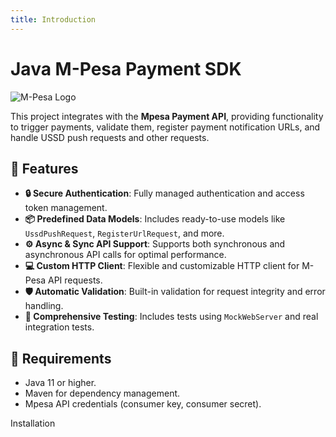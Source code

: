 ```yaml
---
title: Introduction
---
```



# Java M-Pesa Payment SDK

<Image src="/mpesa-logo.svg" alt="M-Pesa Logo" width={100} height={100} />

<PipelineStatus />

This project integrates with the **Mpesa Payment API**, providing functionality to trigger payments, validate them, register payment notification URLs, and handle USSD push requests and other requests.

## 🚀 Features

- **🔒 Secure Authentication**: Fully managed authentication and access token management.
- **📦 Predefined Data Models**: Includes ready-to-use models like `UssdPushRequest`, `RegisterUrlRequest`, and more.
- **⚙️ Async & Sync API Support**: Supports both synchronous and asynchronous API calls for optimal performance.
- **💻 Custom HTTP Client**: Flexible and customizable HTTP client for M-Pesa API requests.
- **🛡️ Automatic Validation**: Built-in validation for request integrity and error handling.
- **🧪 Comprehensive Testing**: Includes tests using `MockWebServer` and real integration tests.

## 🔧 Requirements

- Java 11 or higher.
- Maven for dependency management.
- Mpesa API credentials (consumer key, consumer secret).

<Link href="/installation">Installation</Link>

